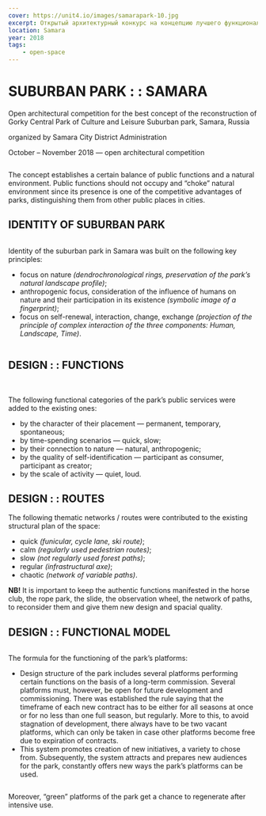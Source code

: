 ```yaml
---
cover: https://unit4.io/images/samarapark-10.jpg
excerpt: Открытый архитектурный конкурс на концепцию лучшего функционально-планировочного и объемно-пространственного решения по реконструкции Центрального парка культуры и отдыха имени М. Горького
location: Samara
year: 2018
tags:
    - open-space
---
```


# SUBURBAN PARK : : SAMARA

Open architectural competition for the best concept of the reconstruction of Gorky Central Park of Culture and Leisure
Suburban park, Samara, Russia

organized by Samara City District Administration

October – November 2018 — open architectural competition

<Image src="/images/samarapark-01.jpg" alt="" />

The concept establishes a certain balance of public functions and a natural environment. Public functions should not occupy and “choke” natural environment since its presence is one of the competitive advantages of parks, distinguishing them from other public places in cities.

## IDENTITY OF SUBURBAN PARK

<Image src="/images/samarapark-07.jpg" alt="" />

Identity of the suburban park in Samara was built on the following key principles:
- focus on nature *(dendrochronological rings, preservation of the park’s natural landscape profile)*;
- anthropogenic focus, consideration of the influence of humans on nature and their participation in its existence *(symbolic image of a fingerprint)*;
- focus on self-renewal, interaction, change, exchange *(projection of the principle of complex interaction of the three components: Human, Landscape, Time)*.

<Image src="/images/samarapark-12_1.jpg" alt="" />

## DESIGN : : FUNCTIONS

<Image src="/images/samarapark-02.jpg" alt="" />

<Image src="/images/samarapark-03.jpg" alt="" />

The following functional categories of the park’s public services were added to the existing ones:
- by the character of their placement — permanent, temporary, spontaneous;
- by time-spending scenarios — quick, slow;
- by their connection to nature — natural, anthropogenic;
- by the quality of self-identification — participant as consumer, participant as creator;
- by the scale of activity — quiet, loud.


## DESIGN : : ROUTES

The following thematic networks / routes were contributed to the existing structural plan of the space:
- quick *(funicular, cycle lane, ski route)*;
- calm *(regularly used pedestrian routes)*;
- slow *(not regularly used forest paths)*;
- regular *(infrastructural axe)*;
- chaotic *(network of variable paths)*.

**NB!** It is important to keep the authentic functions manifested in the horse club, the rope park, the slide, the observation wheel, the network of paths, to reconsider them and give them new design and spacial quality.


## DESIGN : : FUNCTIONAL MODEL

<Image src="/images/samarapark-05.jpg" alt="" />

The formula for the functioning of the park’s platforms:
- Design structure of the park includes several platforms performing certain functions on the basis of a long-term commission. Several platforms must, however, be open for future development and commissioning. There was established the rule saying that the timeframe of each new contract has to be either for all seasons at once or for no less than one full season, but regularly. More to this, to avoid stagnation of development, there always have to be two vacant platforms, which can only be taken in case other platforms become free due to expiration of contracts.
- This system promotes creation of new initiatives, a variety to chose from. Subsequently, the system attracts and prepares new audiences for the park, constantly offers new ways the park’s platforms can be used.

<Image src="/images/samarapark-06.jpg" alt="" />

Moreover, “green” platforms of the park get a chance to regenerate after intensive use.

<Image src="/images/samarapark-09.jpg" alt="" />

<Image src="/images/samarapark-10.jpg" alt="" />

